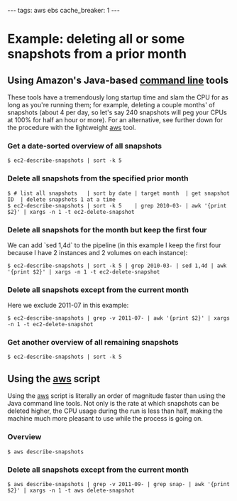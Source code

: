 ---
tags: aws ebs
cache_breaker: 1
---
= Example: deleting all or some snapshots from a prior month =

== Using Amazon's Java-based [[command line]] tools ==

These tools have a tremendously long startup time and slam the CPU for as long as you're running them; for example, deleting a couple months' of snapshots (about 4 per day, so let's say 240 snapshots will peg your CPUs at 100% for half an hour or more). For an alternative, see further down for the procedure with the lightweight [[aws]] tool.

=== Get a date-sorted overview of all snapshots ===

<pre lang="shell">$ ec2-describe-snapshots | sort -k 5</pre>

=== Delete all snapshots from the specified prior month ===

<pre lang="shell">$ # list all snapshots   | sort by date | target month  | get snapshot ID  | delete snapshots 1 at a time 
$ ec2-describe-snapshots | sort -k 5    | grep 2010-03- | awk '{print $2}' | xargs -n 1 -t ec2-delete-snapshot</pre>

=== Delete all snapshots for the month but keep the first four ===

We can add `sed 1,4d` to the pipeline (in this example I keep the first four because I have 2 instances and 2 volumes on each instance):

<pre lang="shell">$ ec2-describe-snapshots | sort -k 5 | grep 2010-03- | sed 1,4d | awk '{print $2}' | xargs -n 1 -t ec2-delete-snapshot</pre>

=== Delete all snapshots except from the current month ===

Here we exclude 2011-07 in this example:

<pre lang="shell">$ ec2-describe-snapshots | grep -v 2011-07- | awk '{print $2}' | xargs -n 1 -t ec2-delete-snapshot</pre>

=== Get another overview of all remaining snapshots ===

<pre lang="shell">$ ec2-describe-snapshots | sort -k 5</pre>

== Using the [[aws]] script ==

Using the [[aws]] script is literally an order of magnitude faster than using the Java command line tools. Not only is the rate at which snapshots can be deleted higher, the CPU usage during the run is less than half, making the machine much more pleasant to use while the process is going on.

=== Overview ===

<pre lang="shell">$ aws describe-snapshots</pre>

=== Delete all snapshots except from the current month ===

<pre lang="shell">$ aws describe-snapshots | grep -v 2011-09- | grep snap- | awk '{print $2}' | xargs -n 1 -t aws delete-snapshot</pre>
